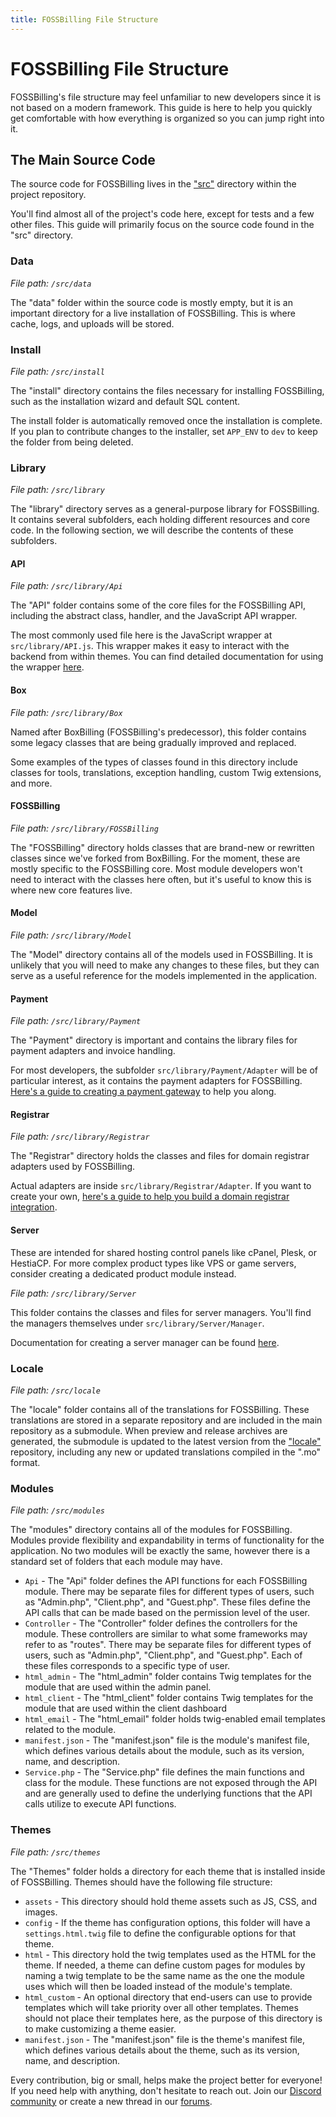 ```yaml
---
title: FOSSBilling File Structure
---
```



# FOSSBilling File Structure

FOSSBilling's file structure may feel unfamiliar to new developers since it is not based on a modern framework.
This guide is here to help you quickly get comfortable with how everything is organized so you can jump right into it.

## The Main Source Code

The source code for FOSSBilling lives in the ["src"](https://github.com/FOSSBilling/FOSSBilling/tree/main/src) directory within the project repository.

You'll find almost all of the project's code here, except for tests and a few other files. This guide will primarily focus on the source code found in the "src" directory.

### Data

_File path: `/src/data`_

The "data" folder within the source code is mostly empty, but it is an important directory for a live installation of FOSSBilling. This is where cache, logs, and uploads will be stored.

### Install

_File path: `/src/install`_

The "install" directory contains the files necessary for installing FOSSBilling, such as the installation wizard and default SQL content.

The install folder is automatically removed once the installation is complete. If you plan to contribute changes to the installer, set `APP_ENV` to `dev` to keep the folder from being deleted.

### Library

_File path: `/src/library`_

The "library" directory serves as a general-purpose library for FOSSBilling. It contains several subfolders, each holding different resources and core code. In the following section, we will describe the contents of these subfolders.

#### API

_File path: `/src/library/Api`_

The "API" folder contains some of the core files for the FOSSBilling API, including the abstract class, handler, and the JavaScript API wrapper.

The most commonly used file here is the JavaScript wrapper at `src/library/API.js`. This wrapper makes it easy to interact with the backend from within themes. You can find detailed documentation for using the wrapper [here](javascript).

#### Box

_File path: `/src/library/Box`_

Named after BoxBilling (FOSSBilling's predecessor), this folder contains some legacy classes that are being gradually improved and replaced.

Some examples of the types of classes found in this directory include classes for tools, translations, exception handling, custom Twig extensions, and more.

#### FOSSBilling

_File path: `/src/library/FOSSBilling`_

The "FOSSBilling" directory holds classes that are brand-new or rewritten classes since we've forked from BoxBilling.
For the moment, these are mostly specific to the FOSSBilling core. Most module developers won't need to interact with the classes here often, but it's useful to know this is where new core features live.

#### Model

_File path: `/src/library/Model`_

The "Model" directory contains all of the models used in FOSSBilling. It is unlikely that you will need to make any changes to these files, but they can serve as a useful reference for the models implemented in the application.

#### Payment

_File path: `/src/library/Payment`_

The "Payment" directory is important and contains the library files for payment adapters and invoice handling.

For most developers, the subfolder `src/library/Payment/Adapter` will be of particular interest, as it contains the payment adapters for FOSSBilling. [Here's a guide to creating a payment gateway](guides/creating-a-payment-gateway) to help you along.

#### Registrar

_File path: `/src/library/Registrar`_

The "Registrar" directory holds the classes and files for domain registrar adapters used by FOSSBilling.

Actual adapters are inside `src/library/Registrar/Adapter`. If you want to create your own, [here's a guide to help you build a domain registrar integration](guides/creating-a-registrar-integration).

#### Server

<Callout type="info">
These are intended for shared hosting control panels like cPanel, Plesk, or HestiaCP. For more complex product types like VPS or game servers, consider creating a dedicated product module instead.
</Callout>

_File path: `/src/library/Server`_

This folder contains the classes and files for server managers. You'll find the managers themselves under `src/library/Server/Manager`.

Documentation for creating a server manager can be found [here](guides/creating-a-server-manager).

### Locale

_File path: `/src/locale`_

The "locale" folder contains all of the translations for FOSSBilling. These translations are stored in a separate repository and are included in the main repository as a submodule.
When preview and release archives are generated, the submodule is updated to the latest version from the ["locale"](https://github.com/FOSSBilling/locale) repository, including any new or updated translations compiled in the ".mo" format.

### Modules

_File path: `/src/modules`_

The "modules" directory contains all of the modules for FOSSBilling. Modules provide flexibility and expandability in terms of functionality for the application.
No two modules will be exactly the same, however there is a standard set of folders that each module may have.

- `Api` - The "Api" folder defines the API functions for each FOSSBilling module. There may be separate files for different types of users, such as "Admin.php", "Client.php", and "Guest.php". These files define the API calls that can be made based on the permission level of the user.
- `Controller` - The "Controller" folder defines the controllers for the module. These controllers are similar to what some frameworks may refer to as "routes". There may be separate files for different types of users, such as "Admin.php", "Client.php", and "Guest.php". Each of these files corresponds to a specific type of user.
- `html_admin` - The "html_admin" folder contains Twig templates for the module that are used within the admin panel.
- `html_client` - The "html_client" folder contains Twig templates for the module that are used within the client dashboard
- `html_email` - The "html_email" folder holds twig-enabled email templates related to the module.
- `manifest.json` - The "manifest.json" file is the module's manifest file, which defines various details about the module, such as its version, name, and description.
- `Service.php` - The "Service.php" file defines the main functions and class for the module. These functions are not exposed through the API and are generally used to define the underlying functions that the API calls utilize to execute API functions.

### Themes

_File path: `/src/themes`_

The "Themes" folder holds a directory for each theme that is installed inside of FOSSBilling.
Themes should have the following file structure:

- `assets` - This directory should hold theme assets such as JS, CSS, and images.
- `config` - If the theme has configuration options, this folder will have a `settings.html.twig` file to define the configurable options for that theme.
- `html` - This directory hold the twig templates used as the HTML for the theme. If needed, a theme can define custom pages for modules by naming a twig template to be the same name as the one the module uses which will then be loaded instead of the module's template.
- `html_custom` - An optional directory that end-users can use to provide templates which will take priority over all other templates. Themes should not place their templates here, as the purpose of this directory is to make customizing a theme easier.
- `manifest.json` - The "manifest.json" file is the theme's manifest file, which defines various details about the theme, such as its version, name, and description.


Every contribution, big or small, helps make the project better for everyone! If you need help with anything, don't hesitate to reach out. Join our [Discord community](/discord) or create a new thread in our [forums](https://forum.fossbilling.org).